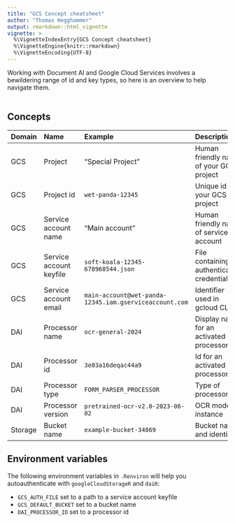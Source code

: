 ```yaml
---
title: "GCS Concept cheatsheet"
author: "Thomas Hegghammer"
output: rmarkdown::html_vignette
vignette: >
  %\VignetteIndexEntry{GCS Concept cheatsheet}
  %\VignetteEngine{knitr::rmarkdown}
  %\VignetteEncoding{UTF-8}
---
```


Working with Document AI and Google Cloud Services involves a bewildering range of id and key types, so here is an overview to help navigate them. 
\
\

## Concepts

Domain | Name | Example | Description
:--|:---------|:----|:------------
GCS | Project | "Special Project" | Human friendly name of your GCS project
GCS | Project id | `wet-panda-12345` | Unique id of your GCS project
GCS | Service account name | "Main account" | Human friendly name of service account
GCS | Service account keyfile | `soft-koala-12345-678968544.json` | File containing authentication credentials
GCS | Service account email | `main-account@wet-panda-12345.iam.gserviceaccount.com` | Identifier used in gcloud CLI 
DAI | Processor name | `ocr-general-2024` | Display name for an activated processor
DAI | Processor id | `3e03a16deqac44a9` | Id for an activated processor
DAI | Processor type | `FORM_PARSER_PROCESSOR` | Type of processor
DAI | Processor version | `pretrained-ocr-v2.0-2023-06-02` | OCR model instance
Storage | Bucket name | `example-bucket-34869` | Bucket name and identifier
   
## Environment variables

The following environment variables in `.Renviron` will help you autoauthenticate with `googleCloudStorageR` and `daiR`:

- `GCS_AUTH_FILE` set to a path to a service account keyfile
- `GCS_DEFAULT_BUCKET` set to a bucket name
- `DAI_PROCESSOR_ID` set to a processor id